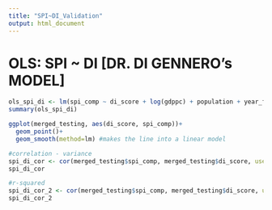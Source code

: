 ```yaml
---
title: "SPI~DI_Validation"
output: html_document
---
```

# OLS: SPI ~ DI [DR. DI GENNERO's MODEL]
```r
ols_spi_di <- lm(spi_comp ~ di_score + log(gdppc) + population + year_fct + gini, data = merged_testing)
summary(ols_spi_di)

ggplot(merged_testing, aes(di_score, spi_comp))+
  geom_point()+
  geom_smooth(method=lm) #makes the line into a linear model

#correlation - variance 
spi_di_cor <- cor(merged_testing$spi_comp, merged_testing$di_score, use = "complete.obs")
spi_di_cor

#r-squared
spi_di_cor_2 <- cor(merged_testing$spi_comp, merged_testing$di_score, use = "complete.obs")^2
spi_di_cor_2
```

